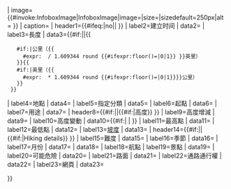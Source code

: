 {{Infobox
| child = {{{embed|}}}
| abovestyle=background:Silver
| headerstyle=background:Silver
| labelstyle=white-space:nowrap;{{{cellstyle|}}}
| datastyle={{{cellstyle|}}}
| above={{#if:{{{name|}}}|{{{name}}}|<includeonly>{{PAGENAME}}</includeonly> }}
| image={{#invoke:InfoboxImage|InfoboxImage|image={{{photo|}}}|size={{{photo_size|}}}|sizedefault=250px|alt={{{photo_alt|}}} }}
| caption={{{caption|}}}
| header1={{#ifeq:{{{title|}}}|no||{{{title|}}} }}
| label2=建立时间
| data2={{{established|}}}
| label3=長度
| data3={{#if:{{{length|}}}|{{{length}}}|{{
    #if:{{{length_km|}}}|{{{length_km}}}公里（{{
      #expr: {{{length_km}}} / 1.609344 round {{#ifexpr:floor({{{length_km}}})={{{length_km}}}|0|1}} }}英里）
    }}{{
    #if:{{{length_mi|}}}|{{{length_mi}}}英里（{{
      #expr: {{{length_mi}}} * 1.609344 round {{#ifexpr:floor({{{length_mi}}})={{{length_mi}}}|0|1}}}}公里）
    }}
  }}
| label4=地點
| data4={{{location|}}}
| label5=指定分類
| data5={{{designation|}}}
| label6=起點
| data6={{{trailheads|}}}
| label7=用途
| data7={{{use|}}}
| header8={{#if:{{{embed|}}}||{{#if:{{{elev_gain_and_loss|}}}{{{elev_change|}}}{{{elev_change_m|}}}{{{elev_change_ft|}}}{{{highest_name|}}}{{{highest_m|}}}{{{highest_ft|}}}{{{highest|}}}{{{lowest_name|}}}{{{lowest_m|}}}{{{lowest_ft|}}}{{{lowest|}}}{{{grade|}}}|高度}} }}
| label9=高度增減
| data9={{{elev_gain_and_loss|}}}
| label10=高度變動
| data10={{#if:{{{elev_change|}}}|{{{elev_change}}}<!---
    -->|{{convinfobox|{{{elev_change_m|}}}|m|{{{elev_change_ft|}}}|ft}} }}
| label11=最高點
| data11={{comma separated entries|{{{highest_name|}}}|{{convinfobox|{{{highest_m|}}}|m|{{{highest_ft|}}}|ft}}|{{{highest|}}} }}
| label12=最低點
| data12={{comma separated entries|{{{lowest_name|}}}|{{convinfobox|{{{lowest_m|}}}|m|{{{lowest_ft|}}}|ft}}|{{{lowest|}}} }}
| label13=[[坡度]]
| data13={{{grade|}}}
| header14={{#if:{{{embed|}}}||{{#if:{{{difficulty|}}}{{{season|}}}{{{months|}}}{{{sights|}}}{{{hazards|}}}{{{surface|}}}{{{ROW|}}}{{{website|}}}|Hiking details}} }}
| label15=難度
| data15={{{difficulty|}}}
| label16=季節
| data16={{{season|}}}
| label17=月份
| data17={{{months|}}}
| data18={{{waymark|}}}
| label18=航點
| label19=景點
| data19={{{sights|}}}
| label20=可能危險
| data20={{{hazards|}}}
| label21=路面
| data21={{{surface|}}}
| label22=通路通行權
| data22={{{ROW|}}}
| label23=網頁
| data23={{{website|}}}

}}<noinclude>
{{documentation}}
</noinclude>